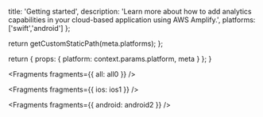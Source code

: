                   
  title: 'Getting started',
  description: 'Learn more about how to add analytics capabilities in your cloud-based application using AWS Amplify.',
  platforms: ['swift','android']
};

  return getCustomStaticPath(meta.platforms);
};

  return {
    props: {
      platform: context.params.platform,
      meta
    }
  };
}
          



<Fragments fragments={{ all: all0 }} />


<Fragments fragments={{ ios: ios1 }} />


<Fragments fragments={{ android: android2 }} />
